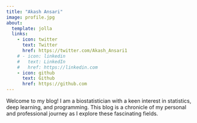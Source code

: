 ```yaml
---
title: "Akash Ansari"
image: profile.jpg
about:
  template: jolla
  links:
    - icon: twitter
      text: Twitter
      href: https://twitter.com/Akash_Ansari1
    # - icon: linkedin
    #   text: LinkedIn
    #   href: https://linkedin.com
    - icon: github
      text: Github
      href: https://github.com
---
```


Welcome to my blog! I am a biostatistician with a keen interest in statistics, deep learning, and programming. This blog is a chronicle of my personal and professional journey as I explore these fascinating fields.

<!-- I hope that this blog will not only serve as a record of my growth and development but also inspire and educate others who share my passion for data-driven decision-making. I welcome feedback, questions, and suggestions from my readers, so please don't hesitate to get in touch or leave a comment on my posts. -->

<!-- Thank you for joining me on this exciting adventure, and I look forward to sharing my insights and experiences with you! -->
